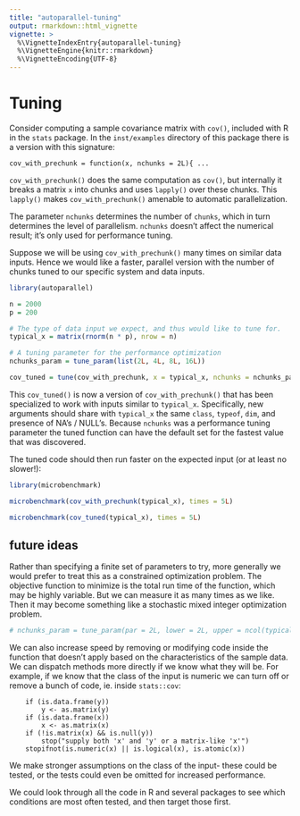 ```yaml
---
title: "autoparallel-tuning"
output: rmarkdown::html_vignette
vignette: >
  %\VignetteIndexEntry{autoparallel-tuning}
  %\VignetteEngine{knitr::rmarkdown}
  %\VignetteEncoding{UTF-8}
---
```


# Tuning

Consider computing a sample covariance matrix with `cov()`, included with R
in the `stats` package. In the `inst/examples` directory of this package
there is a version with this signature:

```
cov_with_prechunk = function(x, nchunks = 2L){ ...
```

`cov_with_prechunk()` does the same computation as `cov()`, but internally
it breaks a matrix `x` into chunks and uses `lapply()` over these chunks.
This `lapply()` makes `cov_with_prechunk()` amenable to automatic
parallelization.

The parameter `nchunks` determines the number of `chunks`, which in turn
determines the level of parallelism. `nchunks` doesn't affect the numerical
result; it's only used for performance tuning. 

Suppose we will be using `cov_with_prechunk()` many times on similar data
inputs. Hence we would like a faster, parallel version with the number of
chunks tuned to our specific system and data inputs.

```R
library(autoparallel)

n = 2000
p = 200

# The type of data input we expect, and thus would like to tune for.
typical_x = matrix(rnorm(n * p), nrow = n)

# A tuning parameter for the performance optimization
nchunks_param = tune_param(list(2L, 4L, 8L, 16L))

cov_tuned = tune(cov_with_prechunk, x = typical_x, nchunks = nchunks_param)

```

This `cov_tuned()` is now a version of `cov_with_prechunk()` that has been
specialized to work with inputs similar to `typical_x`. Specifically, new
arguments should share with `typical_x` the same `class`, `typeof`, `dim`,
and presence of NA's / NULL's. Because `nchunks` was a performance
tuning parameter the tuned function can have the default set for the
fastest value that was discovered.

The tuned code should then run faster on the expected input (or at least no
slower!):

```R

library(microbenchmark)

microbenchmark(cov_with_prechunk(typical_x), times = 5L)

microbenchmark(cov_tuned(typical_x), times = 5L)

```

## future ideas

Rather than specifying a finite set of parameters to try,
more generally we would prefer to treat this as a constrained optimization
problem. The objective function to minimize is the total run time of the
function, which may be highly variable. But we can measure it as many times
as we like. Then it may become something like a stochastic mixed integer
optimization problem.

```R

# nchunks_param = tune_param(par = 2L, lower = 2L, upper = ncol(typical_x), class = "integer"))

```

We can also increase speed by removing or modifying code inside the
function that doesn't apply based on the characteristics of the sample
data. We can dispatch methods more directly if we know what they will be.
For example, if we know that the class of the input is numeric we can turn
off or remove a bunch of code, ie. inside `stats::cov`:

```
    if (is.data.frame(y))
        y <- as.matrix(y)
    if (is.data.frame(x))
        x <- as.matrix(x)
    if (!is.matrix(x) && is.null(y))
        stop("supply both 'x' and 'y' or a matrix-like 'x'")
    stopifnot(is.numeric(x) || is.logical(x), is.atomic(x))
```
We make stronger assumptions on the class of the input- these could be
tested, or the tests could even be omitted for increased performance.

We could look through all the code in R and several packages to see which
conditions are most often tested, and then target those first.
